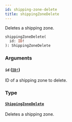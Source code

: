 ```yaml
---
id: shipping-zone-delete
title: shippingZoneDelete
---
```


Deletes a shipping zone.

```graphql
shippingZoneDelete(
  id: ID!
): ShippingZoneDelete

```

### Arguments

#### `id` ([`ID!`](/developer/api-reference/scalars/id))

ID of a shipping zone to delete.

### Type

#### [`ShippingZoneDelete`](/developer/api-reference/objects/shipping-zone-delete)

Deletes a shipping zone.
